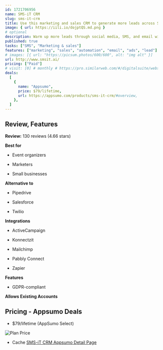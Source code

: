 ```yaml
---
id: 1721706956
name: SMS-iT CRM
slug: sms-it-crm
title: Use this marketing and sales CRM to generate more leads across SMS, email, and social media
image: { url: https://iili.io/dojptQS.md.png }
# optional
description: Warm up more leads through social media, SMS, and email with this comprehensive CRM. Close way more deals with features like the Smart Dialer, unified inbox, appointment booking, and sales pipeline management
published: true
tasks: ["SMS", "Marketing & sales"]
features: ["marketing", "sales", "automation", "email", "ads", "lead"]
# images: [{ url: "https://picsum.photos/600/600", alt: "img alt" }]
url: http://www.smsit.ai/
pricing: ["Paid"]
# visit: [0] # monthly # https://pro.similarweb.com/#/digitalsuite/websiteanalysis/home
deals:
  [
    {
      name: "Appsumo",
      price: $79/lifetime,
      url: https://appsumo.com/products/sms-it-crm/#overview,
    },
  ]
---
```


## Review, Features

**Review:** 130 reviews (4.66 stars)

**Best for**

- Event organizers

- Marketers

- Small businesses

**Alternative to**

- Pipedrive

- Salesforce

- Twilio

**Integrations**

- ActiveCampaign

- Konnectzit

- Mailchimp

- Pabbly Connect

- Zapier

**Features**

- GDPR-compliant

**Allows Existing Accounts**

## Pricing - Appsumo Deals

- $79/lifetime (AppSumo Select)

<Img src="https://iili.io/doSHQ1f.png" alt="Plan Price" />

- Cache [SMS-iT CRM Appsumo Detail Page](https://iili.io/doSJlIt.png)
